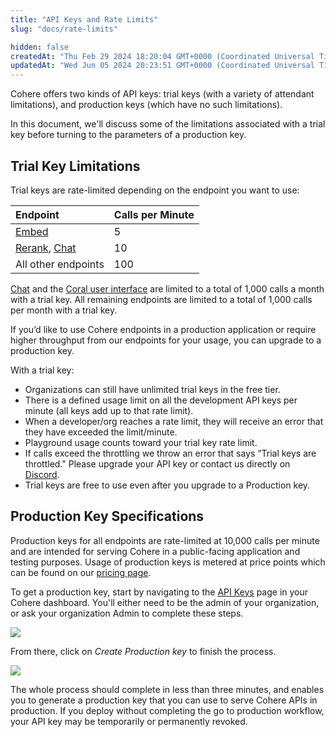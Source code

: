 ```yaml
---
title: "API Keys and Rate Limits"
slug: "docs/rate-limits"

hidden: false
createdAt: "Thu Feb 29 2024 18:20:04 GMT+0000 (Coordinated Universal Time)"
updatedAt: "Wed Jun 05 2024 20:23:51 GMT+0000 (Coordinated Universal Time)"
---
```

Cohere offers two kinds of API keys: trial keys (with a variety of attendant limitations), and production keys (which have no such limitations). 

In this document, we'll discuss some of the limitations associated with a trial key before turning to the parameters of a production key.  

## Trial Key Limitations

Trial keys are rate-limited depending on the endpoint you want to use:

| Endpoint                                                                                             | Calls per Minute |
| :--------------------------------------------------------------------------------------------------- | :--------------- |
| [Embed](/reference/embed)                                                     | 5                |
| [Rerank](/reference/rerank-1), [Chat](/reference/chat) | 10               |
| All other endpoints                                                                                  | 100              |

[Chat](/reference/chat) and the [Coral user interface](https://coral.cohere.ai/) are limited to a total of 1,000 calls a month with a trial key. All remaining endpoints are limited to a total of 1,000 calls per month with a trial key. 

If you’d like to use Cohere endpoints in a production application or require higher throughput from our endpoints for your usage, you can upgrade to a production key.

With a trial key:

- Organizations can still have unlimited trial keys in the free tier.
- There is a defined usage limit on all the development API keys per minute (all keys add up to that rate limit).
- When a developer/org reaches a rate limit, they will receive an error that they have exceeded the limit/minute.
- Playground usage counts toward your trial key rate limit.
- If calls exceed the throttling we throw an error that says “Trial keys are throttled." Please upgrade your API key or contact us directly on <a href="https://discord.com/invite/co-mmunity" target="_blank">Discord</a>.
- Trial keys are free to use even after you upgrade to a Production key.

## Production Key Specifications

Production keys for all endpoints are rate-limited at 10,000 calls per minute and are intended for serving Cohere in a public-facing application and testing purposes. Usage of production keys is metered at price points which can be found on our [pricing page](/docs/how-does-cohere-pricing-work).

To get a production key, start by navigating to the [API Keys](https://dashboard.cohere.com/api-keys) page in your Cohere dashboard. You'll either need to be the admin of your organization, or ask your organization Admin to complete these steps.

![](../../assets/images/1d24fd7-Screenshot_2024-07-01_at_10.33.04_AM.png)

From there, click on _Create Production key_ to finish the process.

![](../../assets/images/27062e8-Screenshot_2024-07-01_at_10.33.54_AM.png)

The whole process should complete in less than three minutes, and enables you to generate a production key that you can use to serve Cohere APIs in production. If you deploy without completing the go to production workflow, your API key may be temporarily or permanently revoked.


